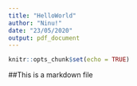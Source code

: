 ```yaml
---
title: "HelloWorld"
author: "Ninu!"
date: "23/05/2020"
output: pdf_document
---
```


```r
knitr::opts_chunk$set(echo = TRUE)
```

##This is a markdown file